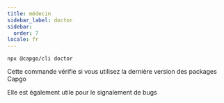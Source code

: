 ```yaml
---
title: médecin
sidebar_label: doctor
sidebar:
  order: 7
locale: fr
---
```


`npx @capgo/cli doctor`

Cette commande vérifie si vous utilisez la dernière version des packages Capgo

Elle est également utile pour le signalement de bugs